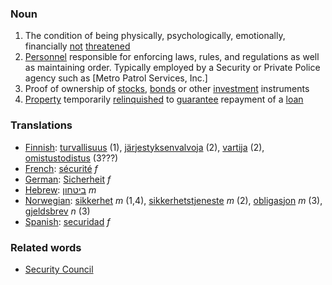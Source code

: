 ===Noun===

#The condition of being physically, psychologically, emotionally, financially [[not]] [[threatened]]
#[[Personnel]] responsible for enforcing laws, rules, and regulations as well as maintaining order. Typically employed by a Security or Private Police agency such as [Metro Patrol Services, Inc.]
#Proof of ownership of [[stock]]s, [[bond]]s or other [[investment]] instruments
#[[Property]] temporarily [[relinquish]]ed to [[guarantee]] repayment of a [[loan]]

===Translations===

*[[Finnish]]: [[turvallisuus]] (1), [[järjestyksenvalvoja]] (2), [[vartija]] (2), [[omistustodistus]] (3???)
*[[French]]: [[sécurité]] ''f''
*[[German]]: [[Sicherheit]] ''f''
*[[Hebrew]]: [[ביטחון]] ''m''
*[[Norwegian]]: [[sikkerhet]] ''m'' (1,4), [[sikkerhetstjeneste]] ''m'' (2), [[obligasjon]] ''m'' (3), [[gjeldsbrev]] ''n'' (3)
*[[Spanish]]: [[securidad]] ''f''

===Related words===

*[[Security Council]]